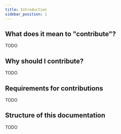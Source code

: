 ```yaml
---
title: Introduction
sidebar_position: 1
---
```


## What does it mean to "contribute"?

TODO

## Why should I contribute?

TODO

## Requirements for contributions

TODO

## Structure of this documentation

TODO

